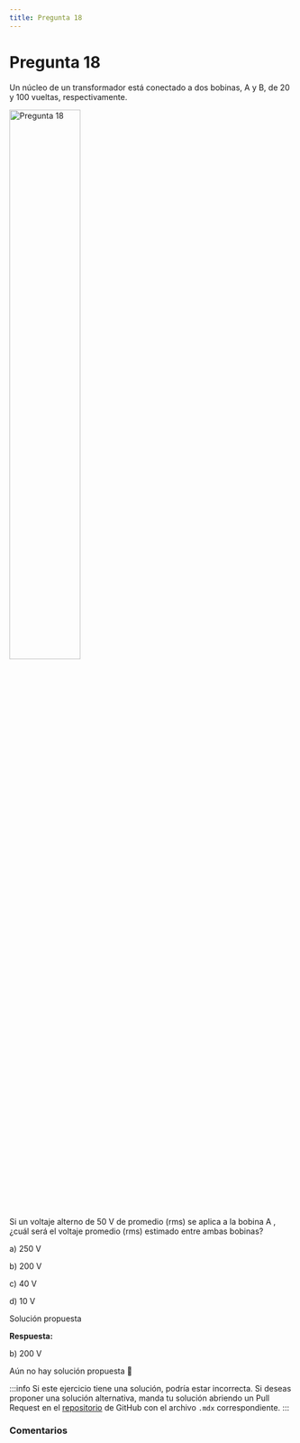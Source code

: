 ```yaml
---
title: Pregunta 18
---
```



# Pregunta 18

<div className="exercise">
Un núcleo de un transformador está conectado a dos bobinas, A y B, de 20 y 100 vueltas, respectivamente.

<Image
  src="science/electromagnetism/exercises/2016-2/p18/image.png"
  alt="Pregunta 18"
  width="50%"
/>

Si un voltaje alterno de 50 V de promedio (rms) se aplica a la bobina A , ¿cuál será el voltaje promedio (rms) estimado entre ambas bobinas?

a) 250 V

b) 200 V

c) 40 V

d) 10 V
</div>

<MDXDetails>
<summary>Solución propuesta</summary>

<div className="exercise">

**Respuesta:**

b) 200 V

Aún no hay solución propuesta 🥲
</div>

:::info
Si este ejercicio tiene una solución, podría estar incorrecta. Si deseas proponer una solución alternativa, manda tu solución abriendo
un Pull Request en el [repositorio](https://github.com/crow-rojas/apuntes-fundamentals/pulls) de GitHub con el archivo
`.mdx` correspondiente.
:::

</MDXDetails>

### Comentarios

<Disqus
  url="https://crow-rojas.github.io/apuntes-fundamentals/docs/science/electromagnetism/exercises/2016-2/p18"
  identifier="docs/science/electromagnetism/exercises/2016-2/p18"
  title="2016-2 Electricidad y Magnetismo - Pregunta 18"
/>
